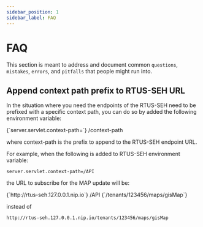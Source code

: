 ```yaml
---
sidebar_position: 1
sidebar_label: FAQ
---
```


# FAQ

This section is meant to address and document common `questions`, `mistakes`, `errors`, and `pitfalls` that people might
run into.

## Append context path prefix to RTUS-SEH URL

In the situation where you need the endpoints of the RTUS-SEH need to be prefixed with a specific context path, you
can do so by added the following environment variable:


<CodeBlock language="JS">
  {`server.servlet.context-path=`}
  <span className="highlight">/context-path</span>
</CodeBlock>

where <span className="highlight">context-path</span> is the prefix to append to the RTUS-SEH endpoint URL.

For example, when the following is added to RTUS-SEH environment variable:

```
server.servlet.context-path=/API
```

the URL to subscribe for the MAP update will be:


<CodeBlock language="JS">
  {`http://rtus-seh.127.0.0.1.nip.io`}
  <span className="highlight">/API</span>
  {`/tenants/123456/maps/gisMap`}
</CodeBlock>

instead of

```
http://rtus-seh.127.0.0.1.nip.io/tenants/123456/maps/gisMap
```


